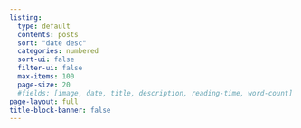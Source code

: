 ```yaml
---
listing:
  type: default
  contents: posts
  sort: "date desc"
  categories: numbered
  sort-ui: false
  filter-ui: false
  max-items: 100
  page-size: 20
  #fields: [image, date, title, description, reading-time, word-count]
page-layout: full
title-block-banner: false
---
```


